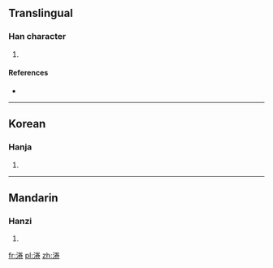 ==Translingual==

===Han character===
{{Han char|rn=85|rad=水|as=08|sn=11|four=|canj=水火手山 (EFQU)}}

# {{defn|Han|sort=水08}}

====References====
* {{Han ref|kx=0629.020|dkj=17614|dj=1030.200|hdz=31653.040|uh=6DC3|ud=28099}}

----

==Korean==

===Hanja===
{{ko-hanja|hangeul=권|eumhun=|rv=gwon|mr=kwŏn|y=kwen}}

# {{defn|lang=ko|sort=水08}}

----

==Mandarin==

===Hanzi===
{{cmn-hanzi|pin=[[juàn]] ([[juan4]])|wg=chüan<sup>4</sup>}}

# {{defn|lang=cmn|sort=水08}}

[[fr:淃]]
[[pl:淃]]
[[zh:淃]]